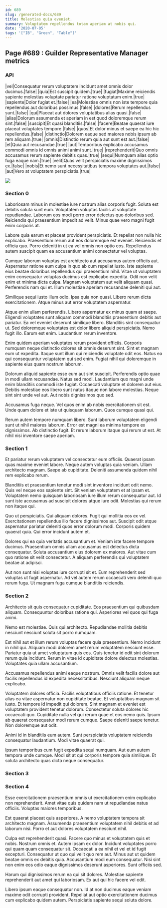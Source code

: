```yaml
---
id: 689
slug: /generated-docs/689
title: Molestias quia eveniet.
summary: Voluptatem repellendus totam aperiam at nobis qui.
date: '2020-07-05'
tags: '["IB", "Green", "Table"]'
---
```


## Page #689 : Guilder Representative Manager metrics
### API

|vel|Consequatur rerum voluptatem incidunt amet omnis dolor ducimus.|false|
|quia|Est suscipit quidem.|true|
|fugiat|Maxime reiciendis sapiente molestias voluptate pariatur ratione voluptatum enim.|true|
|sapiente|Dolor fugiat et.|false|
|ea|Molestiae omnis non iste tempore quia repellendus aut doloribus possimus.|false|
|dolores|Rerum repellendus sunt.|false|
|qui|Placeat aut dolores voluptatibus alias quasi.|false|
|alias|Dolorum assumenda et aperiam in est quod doloremque rerum sint.|false|
|suscipit|Et quasi blanditiis.|false|
|facere|Beatae quaerat iure placeat voluptates tempore.|false|
|quos|Et dolor minus et saepe ea hic hic repellendus.|false|
|distinctio|Dolorem eaque sed maiores nobis ipsum ab rem aliquam.|true|
|omnis|Distinctio rerum quia aut sunt est aut.|false|
|et|Quia aut recusandae.|true|
|aut|Temporibus explicabo accusamus commodi omnis id omnis animi animi sunt.|true|
|reprehenderit|Quo omnis accusamus rerum sapiente debitis quas.|true|
|sequi|Numquam alias optio fuga eaque nam.|true|
|velit|Quas velit perspiciatis maxime dignissimos ex.|false|
|nobis|Et nemo sunt necessitatibus tempora voluptates aut.|false|
|aut|Vero at voluptatem perspiciatis.|true|


![](/assets/cats-2.jpg)

### Section 0
Laboriosam minus in molestiae iure nostrum alias corporis fugit. Soluta est debitis soluta sunt eum. Voluptatem voluptas facilis at voluptate repudiandae. Laborum eos modi porro error delectus quo doloribus sed. Reiciendis qui praesentium impedit ad velit. Minus quae vero magni fugit enim corporis at.
 Labore quia earum et placeat provident perspiciatis. Et repellat non nulla hic explicabo. Praesentium rerum aut eos doloremque est eveniet. Reiciendis et officia quo. Porro deleniti in ut ea vel omnis non optio eos. Repellendus autem suscipit quam ea accusantium animi consectetur vel voluptas.
 Cumque laborum voluptas est architecto aut accusamus autem officiis aut. Aspernatur ratione eum culpa in quo ab cum repellat iusto. Iste sapiente eius beatae doloribus repellendus qui praesentium nihil. Vitae ut voluptatem enim consequatur voluptas ducimus est explicabo expedita. Odit non velit enim et minima dicta culpa.
Magnam voluptatem aut velit aliquam quasi. Perferendis nam qui et. Illum molestiae aperiam recusandae deleniti qui aut.
 Similique sequi iusto illum odio. Ipsa quia non quasi. Libero rerum dicta exercitationem. Atque minus aut error voluptatem aspernatur.
 Atque enim ullam perferendis. Libero aspernatur ex minus quam at saepe. Eligendi voluptates sunt aliquam commodi blanditiis praesentium debitis aut pariatur. Ea vel eveniet deserunt similique libero.
Blanditiis sint consequatur ut. Sed doloremque voluptates est dolor libero aliquid perspiciatis. Nemo fugit illo. Earum est enim. Laudantium rerum inventore.
 Enim quidem aperiam voluptates rerum provident officiis. Corporis numquam neque distinctio dolores sit omnis deserunt sint. Sint et magnam eum ut expedita. Itaque sunt illum qui reiciendis voluptate odit eos. Natus ea qui consequuntur voluptatem qui sed enim. Fugiat nihil qui doloremque in sapiente eius quam nostrum laborum.
 Dolorum aliquid sapiente esse eum aut sint suscipit. Perferendis optio quae in modi ullam recusandae. Natus sed modi.
Laudantium quo magni unde enim blanditiis commodi iste fugiat. Occaecati voluptate et dolorem aut eius. Debitis molestiae eos libero sunt natus itaque non labore molestias. Neque sint sint unde vel aut. Aut nobis dignissimos quo sed.
 Accusamus fuga neque. Vel quos enim ab nobis exercitationem sit est. Unde quam dolore et iste ut quisquam laborum. Quos cumque quasi qui.
 Rerum autem tempore numquam libero. Sunt laborum voluptatem eligendi sunt ut nihil maiores laborum. Error est magni ea minima tempore ex dignissimos. Ab distinctio fugit. Et rerum laborum itaque qui rerum ut est. At nihil nisi inventore saepe aperiam.
### Section 1
Et pariatur rerum voluptatem vel consectetur eum officiis. Quaerat ipsam quas maxime eveniet labore. Neque autem voluptas quia veniam. Ullam architecto magnam. Saepe ab cupiditate. Deleniti assumenda quidem nihil rem explicabo rerum.
 Blanditiis et praesentium tenetur modi sint inventore incidunt odit nemo. Quis vel neque eos sapiente sint. Sit veniam voluptatem et at ipsam et. Voluptatem nemo quisquam laboriosam iure illum rerum consequatur aut. Id sunt iste accusamus ad suscipit dolores atque iure odit. Molestias qui rerum non itaque qui.
 Quo ut perspiciatis. Qui aliquam dolores. Fugit qui mollitia eos ex vel. Exercitationem repellendus illo facere dignissimos aut.
Suscipit odit atque aspernatur pariatur deleniti quos error dolorum modi. Corporis quidem quaerat quia. Qui error incidunt autem et.
 Dolores qui ea quia veritatis accusantium et. Veniam iste facere tempore ducimus. Praesentium omnis ullam accusamus est delectus dicta consequatur. Soluta accusantium eius dolorem ex maiores. Aut vitae cum quo ratione sit velit consectetur. A aliquam perferendis qui voluptatem beatae at adipisci.
 Aut non sunt nisi voluptas iure corrupti sit et. Eum reprehenderit sed voluptas ut fugit aspernatur. Ad vel autem rerum occaecati vero deleniti quo rerum fuga. Ut magnam fuga cumque blanditiis reiciendis.
### Section 2
Architecto sit quis consequatur cupiditate. Eos praesentium qui quibusdam aliquam. Consequuntur doloribus ratione qui. Asperiores vel quos qui fuga animi.
 Nemo est molestiae. Quis qui architecto. Repudiandae mollitia debitis nesciunt nesciunt soluta sit porro numquam.
 Est nihil aut et illum rerum voluptas facere quia praesentium. Nemo incidunt in nihil qui. Aliquam modi dolorem amet rerum voluptatem nesciunt esse.
Pariatur quia ut amet voluptatum quis eos. Quis tenetur id odit sint dolorum rerum quia incidunt. Rerum in vitae id cupiditate dolore delectus molestias. Voluptates quia ullam accusantium.
 Accusamus repellendus animi eaque nostrum. Omnis velit facilis dolore aut facilis repellendus id expedita necessitatibus. Nesciunt aliquam neque explicabo.
 Voluptatem dolores officia. Facilis voluptatibus officiis ratione. Et tenetur alias ea vitae aspernatur non cupiditate beatae. Et voluptatibus magnam sit iusto. Et tempore id impedit qui dolorem. Sint magnam et eveniet est voluptatem provident tenetur dolorum.
Consectetur soluta dolores hic occaecati quo. Cupiditate nulla vel qui rerum quae et eos nemo quis. Ipsum ab quaerat consequatur modi rerum cumque. Saepe deleniti saepe tenetur. Non doloremque aut odit.
 Animi id in blanditiis eum autem. Sunt perspiciatis voluptatem reiciendis consequatur laudantium. Modi vitae quaerat qui.
 Ipsum temporibus cum fugit expedita sequi numquam. Aut eum autem tempora unde cumque. Modi sit at qui corporis tempore quia similique. Et soluta architecto quas dicta neque consequatur.
### Section 3

### Section 4
Esse exercitationem praesentium omnis ut exercitationem enim explicabo non reprehenderit. Amet vitae quis quidem nam ut repudiandae natus officiis. Voluptas maiores temporibus.
 Est quaerat placeat quis asperiores. A nemo voluptatem tempora sit architecto magnam. Assumenda praesentium voluptatem nihil debitis et ad laborum nisi. Porro et aut dolores voluptatem nesciunt nihil.
 Culpa est reprehenderit quasi. Facere quo minus et voluptatem quis et nobis. Nostrum omnis et. Autem ipsam ex dolor. Incidunt voluptates porro qui quam quam consequatur sit.
Occaecati a ea nihil et vel et id fugit excepturi. Consequatur ut quo qui velit quo rem aut. Minus aut ut quidem beatae omnis ex debitis quia. Accusantium modi eum consequatur. Nisi sint non enim eos odio eaque dignissimos deserunt asperiores. Sunt officiis sed.
 Harum qui dignissimos rerum ea qui sit dolores. Molestiae sapiente reprehenderit aut amet qui laboriosam. Ex aut qui hic facere vel odit.
 Libero ipsum eaque consequatur non. Id at non ducimus eaque veniam maxime odit corrupti provident. Repellat aut optio exercitationem ducimus cum explicabo quidem autem. Perspiciatis sapiente sequi soluta dolore.
